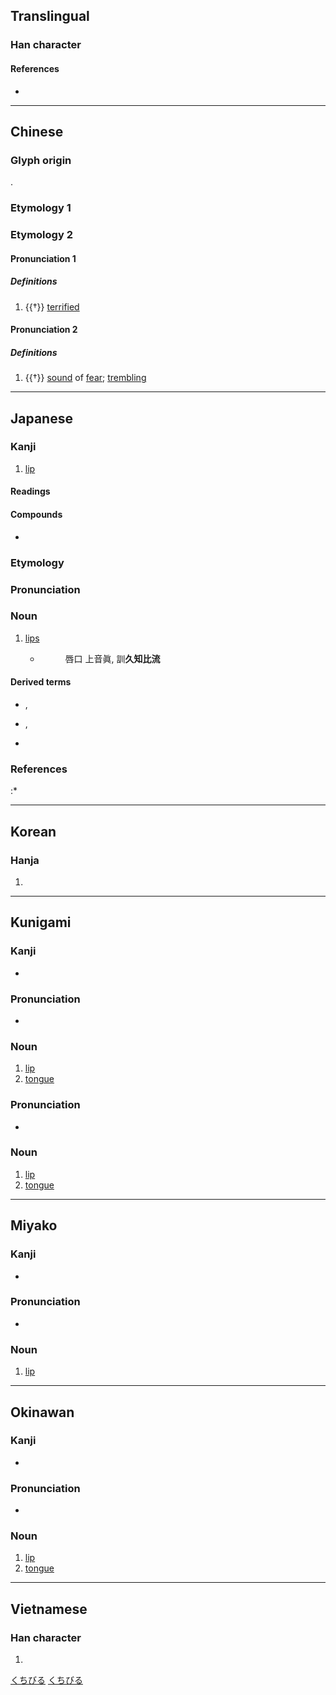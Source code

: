 {{also|脣}}
{{character info/new}}
==Translingual==

===Han character===
{{Han char|rn=30|rad=口|as=07|sn=10|four=71603|canj=MVR|ids=⿱辰口}}

====References====
* {{Han ref|kx=0191.320|dkj=03697|dj=0411.080|hdz=10627.070|uh=5507|ud=21767|bh=AE42|bd=44610}}

----

==Chinese==

===Glyph origin===
{{Han etym}}
{{Han compound|辰|口|ls=psc|c1=p|c2=s|t2=mouth}}.

===Etymology 1===
{{zh-see|脣}}

===Etymology 2===
{{zh-forms|alt=㖘}}

====Pronunciation 1====
{{zh-pron
|m=zhēn
|mc=y
|oc=1
|cat=a
}}

=====Definitions=====
{{zh-hanzi}}

# {{†}} [[terrified]]

====Pronunciation 2====
{{zh-pron
|m=zhèn
|cat=n
}}

=====Definitions=====
{{zh-hanzi}}

# {{†}} [[sound]] of [[fear]]; [[trembling]]

----

==Japanese==

===Kanji===
{{ja-kanji|grade=c|rs=口07}}

# [[lip]]

====Readings====
{{ja-readings
|goon=しん, じゅん
|kanon=しん, しゅん
|kanyoon=しん
|kun=くちびる-
}}

====Compounds====
* {{ja-r|陰唇|いんしん|[[labia]]}}

===Etymology===
{{ja-kanjitab|くちびる|yomi=k}}

===Pronunciation===
{{ja-pron|yomi=k|くちびる|acc=0|dev=1|acc_ref=DJR,NHK}}

===Noun===
{{ja-noun|kyu=脣|くちびる}}

# [[lip]]s
#* {{RQ:Shin'yaku Kegonkyō Ongi Shiki}}
#*: 唇口 上音眞, 訓'''久知比流'''

====Derived terms====
* {{ja-r|上%唇|うわ%くちびる}}, {{ja-r|上%唇|じょう%しん}}
* {{ja-r|下%唇|した%くちびる}}, {{ja-r|下%唇|か%しん}}
* {{ja-r|紅%唇|こう%しん}}

===References===
<references/>
:* {{R:Nara Ibun 3}}

[[Category:Japanese basic words|くちびる]]
[[Category:ja:Anatomy|くちびる]]

----

==Korean==

===Hanja===
{{ko-hanja|hangeul=진|rv=jin|mr=chin|y=cin}}

# {{defn|lang=ko|sort=口07}}

----

==Kunigami==

===Kanji===
{{head|xug|kanji}}

* {{ja-readings|kun=[[すばー]] (subaa), [[しばー]] (shibaa)}}

===Pronunciation===
* {{IPA|/subaː/|lang=xug}}

===Noun===
{{head|xug|noun|hiragana|すばー|romaji|subaa}}

# [[lip]]
# [[tongue]]

===Pronunciation===
* {{IPA|/ɕibaː/|lang=xug}}

===Noun===
{{head|xug|noun|hiragana|しばー|romaji|shibaa}}

# [[lip]]
# [[tongue]]

----

==Miyako==

===Kanji===
{{head|mvi|kanji}}

* {{ja-readings|kun=[[すば]] (suba)}}

===Pronunciation===
* {{IPA|/ss̩ba/|lang=mvi}}

===Noun===
{{head|mvi|noun|hiragana|すば|romaji|suba}}

# [[lip]]

----

==Okinawan==

===Kanji===
{{head|ryu|kanji}}

* {{ja-readings|kun=[[しば]] (shiba)}}

===Pronunciation===
* {{IPA|/ɕiba/|lang=ryu}}

===Noun===
{{head|ryu|noun|hiragana|しば|romaji|shiba}}

# [[lip]]
# [[tongue]]

----

==Vietnamese==

===Han character===
{{vi-hantu|[[thần]]|rs=口07}}

# {{defn|lang=vi|sort=口07}}
